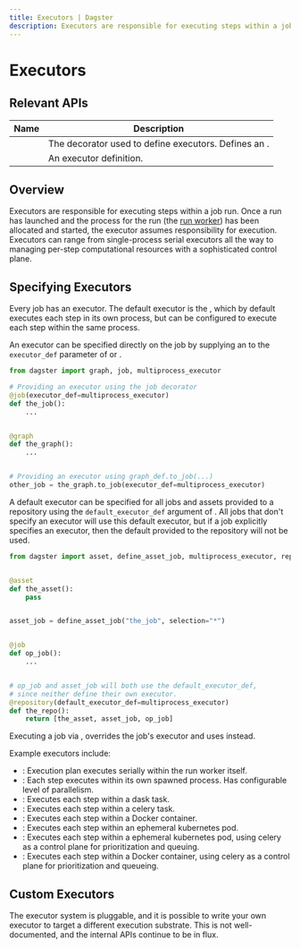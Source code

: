 ```yaml
---
title: Executors | Dagster
description: Executors are responsible for executing steps within a job run.
---
```


# Executors

## Relevant APIs

| Name                                     | Description                                                                                  |
| ---------------------------------------- | -------------------------------------------------------------------------------------------- |
| <PyObject object="executor" decorator /> | The decorator used to define executors. Defines an <PyObject object="ExecutorDefinition" />. |
| <PyObject object="ExecutorDefinition" /> | An executor definition.                                                                      |

## Overview

Executors are responsible for executing steps within a job run. Once a run has launched and the process for the run (the [run worker](/deployment/overview#job-execution-flow)) has been allocated and started, the executor assumes responsibility for execution. Executors can range from single-process serial executors all the way to managing per-step computational resources with a sophisticated control plane.

## Specifying Executors

Every job has an executor. The default executor is the <PyObject object="multi_or_in_process_executor" />, which by default executes each step in its own process, but can be configured to execute each step within the same process.

An executor can be specified directly on the job by supplying an <PyObject object="ExecutorDefinition" /> to the `executor_def` parameter of <PyObject object="job" decorator /> or <PyObject object="GraphDefinition" method="to_job" />.

```python file=/deploying/executors/executors.py startafter=start_executor_on_job endbefore=end_executor_on_job
from dagster import graph, job, multiprocess_executor

# Providing an executor using the job decorator
@job(executor_def=multiprocess_executor)
def the_job():
    ...


@graph
def the_graph():
    ...


# Providing an executor using graph_def.to_job(...)
other_job = the_graph.to_job(executor_def=multiprocess_executor)
```

A default executor can be specified for all jobs and assets provided to a repository using the `default_executor_def` argument of <PyObject object="repository" decorator />. All jobs that don't specify an executor will use this default executor, but if a job explicitly specifies an executor, then the default provided to the repository will not be used.

```python file=/deploying/executors/executors.py startafter=start_executor_on_repo endbefore=end_executor_on_repo
from dagster import asset, define_asset_job, multiprocess_executor, repository


@asset
def the_asset():
    pass


asset_job = define_asset_job("the_job", selection="*")


@job
def op_job():
    ...


# op_job and asset_job will both use the default_executor_def,
# since neither define their own executor.
@repository(default_executor_def=multiprocess_executor)
def the_repo():
    return [the_asset, asset_job, op_job]
```

Executing a job via <PyObject object="JobDefinition" method="execute_in_process" />, overrides the job's executor and uses <PyObject object="in_process_executor" /> instead.

Example executors include:

- <PyObject module="dagster" object="in_process_executor" />: Execution plan
  executes serially within the run worker itself.
- <PyObject module="dagster" object="multiprocess_executor" />: Each step
  executes within its own spawned process. Has configurable level of
  parallelism.
- <PyObject module="dagster_dask" object="dask_executor" />: Executes each step
  within a dask task.
- <PyObject module="dagster_celery" object="celery_executor" />: Executes each
  step within a celery task.
- <PyObject module="dagster_docker" object="docker_executor" />: Executes each
  step within a Docker container.
- <PyObject module="dagster_k8s" object="k8s_job_executor" />: Executes each
  step within an ephemeral kubernetes pod.
- <PyObject module="dagster_celery_k8s" object="celery_k8s_job_executor" />:
  Executes each step within a ephemeral kubernetes pod, using celery as a
  control plane for prioritization and queuing.
- <PyObject module="dagster_celery_docker" object="celery_docker_executor" />:
  Executes each step within a Docker container, using celery as a control plane
  for prioritization and queueing.

## Custom Executors

The executor system is pluggable, and it is possible to write your own executor to target a different execution substrate. This is not well-documented, and the internal APIs continue to be in flux.
